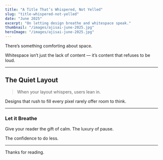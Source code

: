```yaml
---
title: "A Title That’s Whispered, Not Yelled"
slug: "title-whispered-not-yelled"
date: "June 2025"
excerpt: "On letting design breathe and whitespace speak."
thumbnail: "/images/ajisai-june-2025.jpg"
heroImage: "/images/ajisai-june-2025.jpg"
---
```


There’s something comforting about space.

Whitespace isn’t just the lack of content — it’s content that refuses to be loud.

---

## The Quiet Layout

> When your layout whispers, users lean in.

Designs that rush to fill every pixel rarely offer room to think.

---

### Let it Breathe

Give your reader the gift of calm. The luxury of pause.

The confidence to do less.

---

Thanks for reading.
